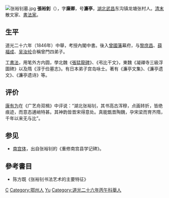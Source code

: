 [[File:张裕钊墓.jpg|thumb]]
'''張裕釗'''（{{bd|1823年||1894年||catIdx=Zhang张}}），字'''廉卿'''，号'''濂亭'''，[[湖北|湖北]][[武昌|武昌]]东沟镇龙塘张村人。[[清末|清末]]散文家、[[書法家|書法家]]。

== 生平 ==
道光二十六年（1846年）中舉，考授內閣中書。後入[[曾國藩|曾國藩]]幕府，与[[黎庶昌|黎庶昌]]、[[薛福成|薛福成]]、[[吴汝纶|吴汝纶]]合稱曾門四弟子。

工[[書法|書法]]，用笔外方内圆，學北魏《[[張猛龍碑|張猛龍碑]]》、《弔比干文》，東魏《凝禪寺三級浮圖碑》以及隋《淳于俭墓志》。有日本弟子宫岛咏士。著有《濂亭文集》、《濂亭遗文》、《濂亭遗诗》等。

== 评价 ==
[[康有为|康有为]]在《广艺舟双楫》中评说：“湖北张裕钊，其书高古浑穆，点画转折，皆绝痕迹，而意态逋峭特甚。其神韵皆晋宋得意处。真能甑晋陶魏，孕宋梁而育齐隋，千年以来无与比”。

==参见==
*[[南宫体|南宫体]]，出自张裕钊的《重修南宫县学记碑》。

== 參考書目 ==
* 陈方既《张裕钊书法艺术的主要特征》

{{並稱|晚清三大碑派書家|[[張裕釗|張裕釗]] - [[趙之謙|趙之謙]] - [[包弼臣|包弼臣]]}}
{{權威控制}}
[[Category:清朝書法家|C]]
[[Category:鄂州人|Category:鄂州人]]
[[Category:张姓|Yu]]
[[Category:道光二十六年丙午科舉人|Category:道光二十六年丙午科舉人]]